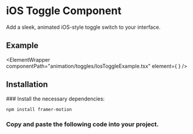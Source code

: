 


# iOS Toggle Component

Add a sleek, animated iOS-style toggle switch to your interface.

## Example

<ElementWrapper
  componentPath="animation/toggles/IosToggleExample.tsx"
  element={
    <ElementPreviewWrapper>
      <IosToggleExample />
    </ElementPreviewWrapper>
  }
/>

## Installation

<Steps>
### Install the necessary dependencies:

```bash copy
npm install framer-motion
```

### Copy and paste the following code into your project.

<CodeWrapper codePath="animation/toggles/IosToggle.tsx" />

</Steps>

